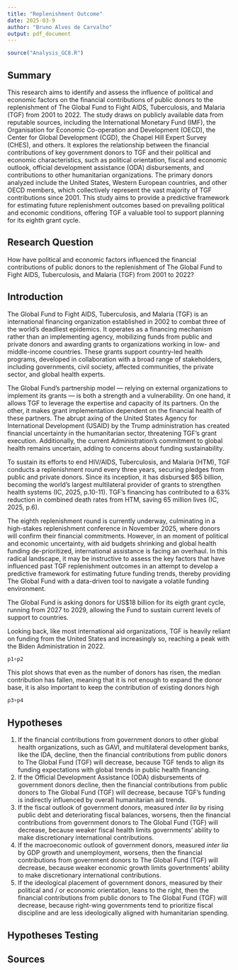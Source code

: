 ```yaml
---
title: "Replenishment Outcome"
date: 2025-03-9
author: "Bruno Alves de Carvalho"
output: pdf_document
---
```


```r
source("Analysis_GC8.R")
```

## Summary
This research aims to identify and assess the influence of political and economic factors on the financial contributions of public donors to the replenishment of The Global Fund to Fight AIDS, Tuberculosis, and Malaria (TGF) from 2001 to 2022. The study draws on publicly available data from reputable sources, including the International Monetary Fund (IMF), the Organisation for Economic Co-operation and Development (OECD), the Center for Global Development (CGD), the Chapel Hill Expert Survey (CHES), and others. It explores the relationship between the financial contributions of key government donors to TGF and their political and economic characteristics, such as political orientation, fiscal and economic outlook, official development assistance (ODA) disbursements, and contributions to other humanitarian organizations. The primary donors analyzed include the United States, Western European countries, and other OECD members, which collectively represent the vast majority of TGF contributions since 2001. This study aims to provide a predictive framework for estimating future replenishment outcomes based on prevailing political and economic conditions, offering TGF a valuable tool to support planning for its eighth grant cycle.

## Research Question
How have political and economic factors influenced the financial contributions of public donors to the replenishment of The Global Fund to Fight AIDS, Tuberculosis, and Malaria (TGF) from 2001 to 2022?

## Introduction
The Global Fund to Fight AIDS, Tuberculosis, and Malaria (TGF) is an international financing organization established in 2002 to combat three of the world’s deadliest epidemics. It operates as a financing mechanism rather than an implementing agency, mobilizing funds from public and private donors and awarding grants to organizations working in low- and middle-income countries. These grants support country-led health programs, developed in collaboration with a broad range of stakeholders, including governments, civil society, affected communities, the private sector, and global health experts.

The Global Fund's partnership model — relying on external organizations to implement its grants — is both a strength and a vulnerability. On one hand, it allows TGF to leverage the expertise and capacity of its partners. On the other, it makes grant implementation dependent on the financial health of these partners. The abrupt axing of the United States Agency for International Development (USAID) by the Trump administration has created financial uncertainty in the humanitarian sector, threatening TGF’s grant execution. Additionally, the current Administration's commitment to global health remains uncertain, adding to concerns about funding sustainability.

To sustain its efforts to end HIV/AIDS, Tuberculosis, and Malaria (HTM), TGF conducts a replenishment round every three years, securing pledges from public and private donors. Since its inception, it has disbursed $65 billion, becoming the world’s largest multilateral provider of grants to strengthen health systems (IC, 2025, p.10-11). TGF’s financing has contributed to a 63% reduction in combined death rates from HTM, saving 65 million lives (IC, 2025, p.6).

The eighth replenishment round is currently underway, culminating in a high-stakes replenishment conference in November 2025, where donors will confirm their financial commitments. However, in an moment of political and economic uncertainty, with aid budgets shrinking and global health funding de-prioritized, international assistance is facing an overhaul. In this radical landscape, it may be instructive to assess the key factors that have influenced past TGF replenishment outcomes in an attempt to develop a predictive framework for estimating future funding trends, thereby providing The Global Fund with a data-driven tool to navigate a volatile funding environment.

The Global Fund is asking donors for US$18 billion for its eigth grant cycle, running from 2027 to 2029, allowing the Fund to sustain current levels of support to countries. 

Looking back, like most international aid organizations, TGF is heavily reliant on funding from the United States and increasingly so, reaching a peak with the Biden Administration in 2022.
```r
p1+p2
```

This plot shows that even as the number of donors has risen, the median contribution has fallen, meaning that it is not enough to expand the donor base, it is also important to keep the contribution of existing donors high
```r
p3+p4
```

## Hypotheses
1. If the financial contributions from government donors to other global health organizations, such as GAVI, and multilateral development banks, like the IDA, decline, then the financial contributions from public donors to The Global Fund (TGF) will decrease, because TGF tends to align its funding expectations with global trends in public health financing.
2. If the Official Development Assistance (ODA) disbursements of government donors decline, then the financial contributions from public donors to The Global Fund (TGF) will decrease, because TGF's funding is indirectly influenced by overall humanitarian aid trends.
3. If the fiscal outlook of government donors, measured *inter lia* by rising public debt and deteriorating fiscal balances, worsens, then the financial contributions from government donors to The Global Fund (TGF) will decrease, because weaker fiscal health limits governments' ability to make discretionary international contributions.
4. If the macroeconomic outlook of government donors, measured *inter lia* by GDP growth and unemployment, worsens, then the financial contributions from government donors to The Global Fund (TGF) will decrease, because weaker economic growth limits govertnments' ability to make discretionary international contributions.
5. If the ideological placement of government donors, measured by their political and / or economic orientation, leans to the right, then the financial contributions from public donors to The Global Fund (TGF) will decrease, because right-wing governments tend to prioritize fiscal discipline and are less ideologically aligned with humanitarian spending.

## Hypotheses Testing


## Sources

